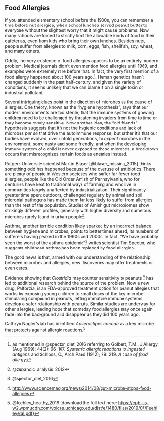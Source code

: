 

## Food Allergies {#sec-allergies}

If you attended elementary school before the 1980s, you can remember a time before nut allergies, when school lunches served peanut butter to everyone without the slightest worry that it might cause problems. Now many schools are forced to strictly limit the allowable kinds of food in their cafeterias, even from kids who bring their own lunches. Besides nuts, people suffer from allergies to milk, corn, eggs, fish, shellfish, soy, wheat, and many others.

Oddly, the very existence of food allergies appears to be an entirely modern problem. Medical journals didn't even mention food allergies until 1969, and examples were extremely rare before that. In fact, the very first mention of a food allergy happened about 100 years ago.[^microbes-and-health-5]. Human genetics hasn't changed suddenly in the past half-century, and given the variety of conditions, it seems unlikely that we can blame it on a single toxin or industrial pollutant.

[^microbes-and-health-5]: as mentioned in @spector_diet_2016 referring to Golbert, T.M., J Allergy (Aug 1969); 44(2): 96--107. *Systemic allergic reactions to ingested antigens* and Schloss, O., Arch Paed (1912); 29: 219. *A case of food allergy*

Several intriguing clues point in the direction of microbes as the cause of allergies. One theory, known as the "hygiene hypothesis", says that our modern environments are too sterile, that the immune systems of growing children need to be challenged by threatening invaders from time to time or they become overly sensitive. Now another idea, the "old friends" hypothesis suggests that it's not the hygienic conditions and lack of microbes *per se* that drive the autoimmune response, but rather it's that our bodies have evolved, over untold generations, to *expect* microbes in the environment, some nasty and some friendly, and when the developing immune system of a child is never exposed to these microbes, a breakdown occurs that misrecognizes certain foods as enemies instead.

Rutgers University scientist Martin Blaser [@blaser_missing_2015] thinks something odd has happened because of the overuse of antibiotics. There are plenty of people in Western societies who suffer far fewer food allergies, people like the Old Order Amish of Pennsylvania, who for centuries have kept to traditional ways of farming and who live in communities largely unaffected by industrialization. Their significantly greater time spent outdoors, challenged regularly by animal and soil microbial pathogens has made them far less likely to suffer from allergies than the rest of the population. Studies of Amish gut microbiomes show strikingly different profiles, generally with higher diversity and numerous microbes rarely found in urban people[^microbes-and-health-6].

[^microbes-and-health-6]: @zupancic_analysis_2012

Asthma, another terrible condition likely sparked by an incorrect balance between hygiene and microbes, points to better times ahead, its numbers of sufferers having peaked in the 1990s and 2000s. In fact, "We have probably seen the worst of the asthma epidemic"[^microbes-and-health-7] writes scientist Tim Spector, who suggests childhood asthma has been replaced by food allergies.

[^microbes-and-health-7]:  @spector_diet_2016

The good news is that, armed with our understanding of the relationship between microbes and allergies, new discoveries may offer treatments or even cures.

Evidence showing that *Clostridia* may counter sensitivity to peanuts [^microbes-and-health-8] has led to additional research behind the source of the problem. Now a new drug, Palforzia, is an FDA-approved treatment option for peanut allegies that works by exposing young children to small doses of the key microbe-stimulating compound in peanuts, letting immature immune systems develop a safer relationship with peanuts. Similar studies are underway for other allergies, lending hope that someday food allergies may once again fade into the background and disappear as they did 100 years ago.

[^microbes-and-health-8]: <http://www.sciencemag.org/news/2014/08/gut-microbe-stops-food-allergies>

Cathryn Nagler's lab has identified *Anaerostipes caccae* as a key microbe that protects against allergic reactions.[^microbes-and-health-9]

[^microbes-and-health-9]:  @feehley_healthy_2019 (download the full text here: <https://cpb-us-w2.wpmucdn.com/voices.uchicago.edu/dist/e/1480/files/2019/07/Feehleyetal.pdf>)